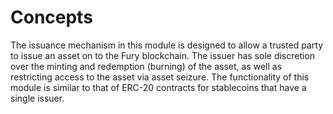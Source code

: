 

# Concepts

The issuance mechanism in this module is designed to allow a trusted party to issue an asset on to the Fury blockchain. The issuer has sole discretion over the minting and redemption (burning) of the asset, as well as restricting access to the asset via asset seizure. The functionality of this module is similar to that of ERC-20 contracts for stablecoins that have a single issuer.


